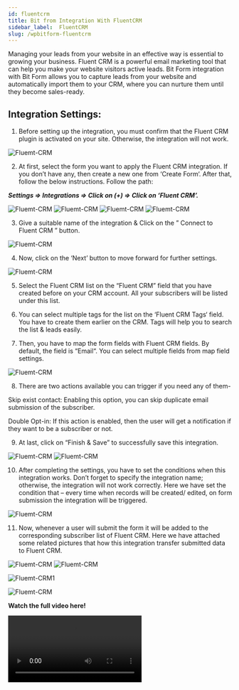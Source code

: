 ```yaml
---
id: fluentcrm
title: Bit from Integration With FluentCRM
sidebar_label:  FluentCRM
slug: /wpbitform-fluentcrm
---
```



Managing your leads from your website in an effective way is essential to growing your business. Fluent CRM is a powerful email marketing tool that can help you make your website visitors active leads. Bit Form integration with Bit Form allows you to capture leads from your website and automatically import them to your CRM, where you can nurture them until they become sales-ready.

## Integration Settings:
1. Before setting up the integration, you must confirm that the Fluent CRM plugin is activated on your site. Otherwise, the integration will not work.

 <Image src="Fluent-CRM/1_Fluent CRM- Bit Form" alt="Fluemt-CRM" w="1020" h="350" />

2. At first, select the form you want to apply the Fluent CRM integration. If you don’t have any, then create a new one from ‘Create Form‘.  After that, follow the below instructions. Follow the path:

 ***Settings => Integrations =>  Click on (+) => Click on ‘Fluent CRM’.***

 <Image src="Fluent-CRM/2_Create Form- Bit Form" alt="Fluemt-CRM" w="1020" h="350" />

 <Image src="Fluent-CRM/3_Settings to integration- Bit Form" alt="Fluemt-CRM" w="1020" h="350" />

 <Image src="Fluent-CRM/4_Click on +- Bit Form" alt="Fluemt-CRM" w="1020" h="350" />

 <Image src="Fluent-CRM/5_Select Fluent CRM- Bit Form" alt="Fluemt-CRM" w="1020" h="350" />

3. Give a suitable name of the integration & Click on the ” Connect to Fluent CRM ” button.

 <Image src="Fluent-CRM/6_Connect with Fluent CRM- Bit Form" alt="Fluemt-CRM" w="1020" h="350" />

4. Now, click on the ‘Next’ button to move forward for further settings.

 <Image src="Fluent-CRM/7_Connected- Bit Form" alt="Fluemt-CRM" w="1020" h="350" />
 
5. Select the Fluent CRM list on the “Fluent CRM” field that you have created before on your CRM account. All your subscribers will be listed under this list.

6. You can select multiple tags for the list on the ‘Fluent CRM Tags‘ field. You have to create them earlier on the CRM. Tags will help you to search the list & leads easily.

7. Then, you have to map the form fields with Fluent CRM fields. By default, the field is “Email“.  You can select multiple fields from map field settings.

 <Image src="Fluent-CRM/8_Set Credentials- Bit Form" alt="Fluemt-CRM" w="1020" h="350" />

8. There are two actions available you can trigger if you need any of them-

 Skip exist contact: Enabling this option, you can skip duplicate email submission of the subscriber.

 Double Opt-in: If this action is enabled, then the user will get a notification if they want to be a subscriber or not.

9. At last, click on “Finish & Save” to successfully save this integration.

 <Image src="Fluent-CRM/9_Finish & Save- Bit Form" alt="Fluemt-CRM" w="1020" h="350" />

 <Image src="Fluent-CRM/10_Created integration- Bit Form" alt="Fluemt-CRM" w="1020" h="350" />

10. After completing the settings, you have to set the conditions when this integration works. Don’t forget to specify the integration name; otherwise, the integration will not work correctly. Here we have set the condition that – every time when records will be created/ edited, on form submission the integration will be triggered.

 <Image src="Fluent-CRM/11_Set Conditional logic- Bit Form" alt="Fluemt-CRM" w="1020" h="350" />

11. Now, whenever a user will submit the form it will be added to the corresponding subscriber list of Fluent CRM. Here we have attached some related pictures that how this integration transfer submitted data to Fluent CRM.

 <Image src="Fluent-CRM/13_Input- Bit Form" alt="Fluemt-CRM" w="1020" h="350" />

 <Image src="Fluent-CRM/14_Responses- Bit Form" alt="Fluemt-CRM" w="1020" h="350" />

 <Image src="Fluent-CRM/15_Related Info- Bit Form" alt="Fluemt-CRM" w="1020" h="350" />1

 <Image src="Fluent-CRM/16_Submission on Fluent CRM- Bit Form" alt="Fluemt-CRM" w="1020" h="350" />

**Watch the full video here!**

<Video youtube src="kJ2pCH2FQwU" />
 







